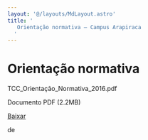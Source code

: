 ```yaml
---
layout: '@/layouts/MdLayout.astro'
title: '
   Orientação normativa — Campus Arapiraca
  '
---
```




Orientação normativa
====================












 TCC\_Orientação\_Normativa\_2016.pdf
   

 Documento PDF
 (2.2MB)
 

[Baixar](https://arapiraca.ufal.br/graduacao/ciencia-da-computacao/documentos/tcc/tcc_orientacao_normativa_2016.pdf/@@download/file/TCC_Orientação_Normativa_2016.pdf) 



























 de
 

















